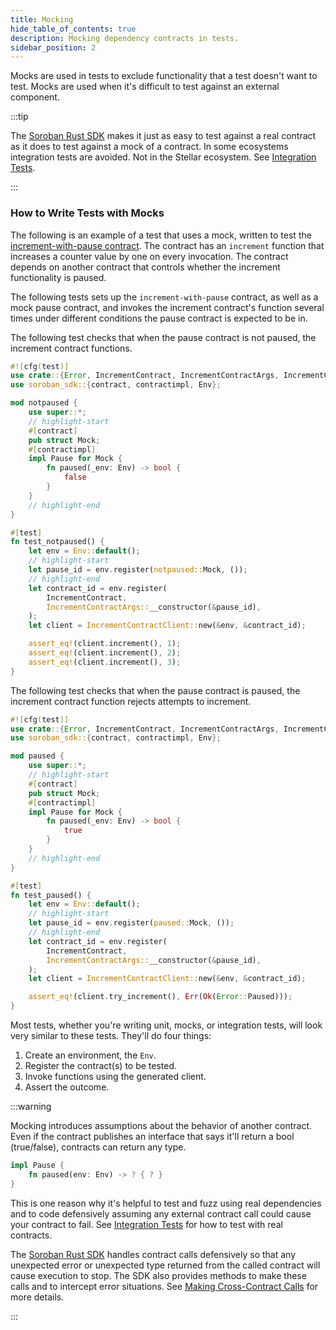 ```yaml
---
title: Mocking
hide_table_of_contents: true
description: Mocking dependency contracts in tests.
sidebar_position: 2
---
```


Mocks are used in tests to exclude functionality that a test doesn't want to test. Mocks are used when it's difficult to test against an external component.

:::tip

The [Soroban Rust SDK] makes it just as easy to test against a real contract as it does to test against a mock of a contract. In some ecosystems integration tests are avoided. Not in the Stellar ecosystem. See [Integration Tests].

:::

### How to Write Tests with Mocks

The following is an example of a test that uses a mock, written to test the [increment-with-pause contract]. The contract has an `increment` function that increases a counter value by one on every invocation. The contract depends on another contract that controls whether the increment functionality is paused.

The following tests sets up the `increment-with-pause` contract, as well as a mock pause contract, and invokes the increment contract's function several times under different conditions the pause contract is expected to be in.

The following test checks that when the pause contract is not paused, the increment contract functions.

```rust
#![cfg(test)]
use crate::{Error, IncrementContract, IncrementContractArgs, IncrementContractClient, Pause};
use soroban_sdk::{contract, contractimpl, Env};

mod notpaused {
    use super::*;
    // highlight-start
    #[contract]
    pub struct Mock;
    #[contractimpl]
    impl Pause for Mock {
        fn paused(_env: Env) -> bool {
            false
        }
    }
    // highlight-end
}

#[test]
fn test_notpaused() {
    let env = Env::default();
    // highlight-start
    let pause_id = env.register(notpaused::Mock, ());
    // highlight-end
    let contract_id = env.register(
        IncrementContract,
        IncrementContractArgs::__constructor(&pause_id),
    );
    let client = IncrementContractClient::new(&env, &contract_id);

    assert_eq!(client.increment(), 1);
    assert_eq!(client.increment(), 2);
    assert_eq!(client.increment(), 3);
}
```

The following test checks that when the pause contract is paused, the increment contract function rejects attempts to increment.
```rust
#![cfg(test)]
use crate::{Error, IncrementContract, IncrementContractArgs, IncrementContractClient, Pause};
use soroban_sdk::{contract, contractimpl, Env};

mod paused {
    use super::*;
    // highlight-start
    #[contract]
    pub struct Mock;
    #[contractimpl]
    impl Pause for Mock {
        fn paused(_env: Env) -> bool {
            true
        }
    }
    // highlight-end
}

#[test]
fn test_paused() {
    let env = Env::default();
    // highlight-start
    let pause_id = env.register(paused::Mock, ());
    // highlight-end
    let contract_id = env.register(
        IncrementContract,
        IncrementContractArgs::__constructor(&pause_id),
    );
    let client = IncrementContractClient::new(&env, &contract_id);

    assert_eq!(client.try_increment(), Err(Ok(Error::Paused)));
}
```

Most tests, whether you're writing unit, mocks, or integration tests, will look very similar to these tests. They'll do four things:
1. Create an environment, the `Env`.
2. Register the contract(s) to be tested.
3. Invoke functions using the generated client.
4. Assert the outcome.

:::warning

Mocking introduces assumptions about the behavior of another contract. Even if the contract publishes an interface that says it'll return a bool (true/false), contracts can return any type.

```rust
impl Pause {
    fn paused(env: Env) -> ? { ? }
}
```

This is one reason why it's helpful to test and fuzz using real dependencies and to code defensively assuming any external contract call could cause your contract to fail. See [Integration Tests] for how to test with real contracts.

The [Soroban Rust SDK] handles contract calls defensively so that any unexpected error or unexpected type returned from the called contract will cause execution to stop. The SDK also provides methods to make these calls and to intercept error situations. See [Making Cross-Contract Calls] for more details.

:::

[increment-with-pause contract]: https://github.com/stellar/soroban-examples/blob/main/increment-with-pause/src/lib.rs
[Integration Tests]: ./integration-tests
[Making Cross-Contract Calls]: ../conventions/cross-contract
[Soroban Rust SDK]: ../../../tools/sdks/library#soroban-rust-sdk
